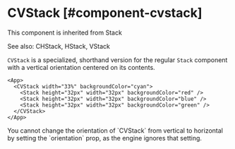 
# CVStack [#component-cvstack]

This component is inherited from <SmartLink href="/new-components/Stack">Stack</SmartLink>

See also: <SmartLink href="/new-components/CHStack">CHStack</SmartLink>, <SmartLink href="/new-components/HStack">HStack</SmartLink>, <SmartLink href="/new-components/VStack">VStack</SmartLink>

`CVStack` is a specialized, shorthand version for the regular `Stack` component with a vertical orientation centered on its contents.

```xmlui-pg copy display name="Example: CVStack"
<App>
  <CVStack width="33%" backgroundColor="cyan">
    <Stack height="32px" width="32px" backgroundColor="red" />
    <Stack height="32px" width="32px" backgroundColor="blue" />
    <Stack height="32px" width="32px" backgroundColor="green" />
  </CVStack>
</App>
```

<Callout type="info" emoji="📔">
You cannot change the orientation of `CVStack` from vertical to horizontal by setting the `orientation` prop, as the engine ignores that setting.
</Callout>



